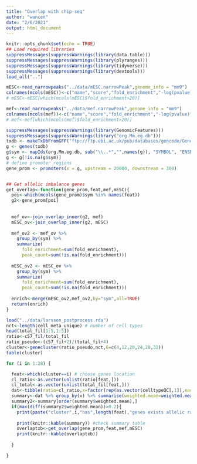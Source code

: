 ```yaml
---
title: "Overlap with chip-seq"
author: "wancen"
date: "2/6/2021"
output: html_document
---
```


```r
knitr::opts_chunk$set(echo = TRUE)
## Load required libraries
suppressMessages(suppressWarnings(library(data.table)))
suppressMessages(suppressWarnings(library(plyranges)))
suppressMessages(suppressWarnings(library(tidyverse)))
suppressMessages(suppressWarnings(library(devtools)))
load_all("..")
```


```r
mESC<-read_narrowpeaks("../data/mESC.narrowPeak",genome_info = "mm9")
colnames(mcols(mESC))<-c("name","score","fold_enrichment","-log(pvalue)","-log(FDR)/log(10)","summit")
# mESC<-mESC[which(mcols(mESC)$fold_enrichment>20)]

mef<-read_narrowpeaks("../data/mef.narrowPeak",genome_info = "mm9")
colnames(mcols(mef))<-c("name","score","fold_enrichment","-log(pvalue)","-log(FDR)/log(10)","summit")
# mef<-mef[which(mcols(mef)$fold_enrichment>20)]

suppressMessages(suppressWarnings(library(GenomicFeatures)))
suppressMessages(suppressWarnings(library("org.Mm.eg.db")))
txdb <- makeTxDbFromGFF("ftp://ftp.ebi.ac.uk/pub/databases/gencode/Gencode_mouse/release_M1/gencode.vM1.annotation.gtf.gz")
g <- genes(txdb)
g$sym <- mapIds(org.Mm.eg.db, sub("\\..*","",names(g)), "SYMBOL", "ENSEMBL")
g <- g[!is.na(g$sym)]
# define promoter regions
gene_prom <- promoters(x = g, upstream = 20000, downstream = 300)


## Get allelic imbalance genes
get_overlap<-function(gene_prom,feat,mef,mESC){
  poi<-which(mcols(gene_prom)$sym %in% names(feat))
  g2<-gene_prom[poi]
  
  
  mef_ov<-join_overlap_inner(g2, mef)
  mESC_ov<-join_overlap_inner(g2, mESC)
  
  mef_ov2 <- mef_ov %>%
    group_by(sym) %>%
    summarize(
      fold_enrichment=sum(fold_enrichment),
      peak_count=sum(!is.na(fold_enrichment)))
  
  mESC_ov2 <- mESC_ov %>%
    group_by(sym) %>%
    summarize(
      fold_enrichment=sum(fold_enrichment),
      peak_count=sum(!is.na(fold_enrichment)))
  
  enrich<-merge(mESC_ov2,mef_ov2,by="sym",all=TRUE)
  return(enrich)
}
```

```r
load("../data/larsson_postprocess.rda")
nct<-length(cell_meta_unique) # number of cell types
head(total_fil[1:5,1:5])
ratio<-c57_fil/total_fil
ratio_pseudo<-(c57_fil+2)/(total_fil+4)
cluster<-genecluster(ratio_pseudo,nct,G=c(4,12,20,24,28,32))
table(cluster)
```

```r
for (i in 1:28) {

  feat<-which(cluster==i) # choose genes location
  cl_ratio<-as.vector(unlist(ratio[feat,]))
  cl_total<-as.vector(unlist(total_fil[feat,]))
  dat<-tibble(ratio=cl_ratio,x=factor(rep(as.vector(celltypeQC[,1]),each=length(feat)),levels = cell_meta_unique),cts=cl_total)
  summary<-dat %>% group_by(x) %>% summarise(weighted.mean=weighted.mean(ratio,cts,na.rm = TRUE),mean=mean(ratio,na.rm = TRUE),var=var(ratio,na.rm = TRUE)) %>% data.frame()
  summary2<-summary[order(summary$weighted.mean),]
  if(max(diff(summary2$weighted.mean))>0.2){
    print(paste("cluster",i,"has",length(feat),"genes exists allelic ratio imbalance"))
    
    print(knitr::kable(summary)) #check summary table
    overlaptxb<-get_overlap(gene_prom,feat,mef,mESC)
    print(knitr::kable(overlaptxb))
    
  }  

}
```

